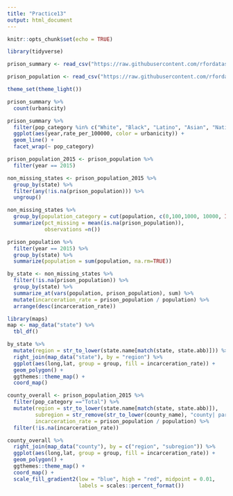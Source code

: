 ```yaml
---
title: "Practice13"
output: html_document
---
```


```r
knitr::opts_chunk$set(echo = TRUE)
```

```r
library(tidyverse)
```

```r
prison_summary <- read_csv("https://raw.githubusercontent.com/rfordatascience/tidytuesday/master/data/2019/2019-01-22/prison_summary.csv")

prison_population <- read_csv("https://raw.githubusercontent.com/rfordatascience/tidytuesday/master/data/2019/2019-01-22/prison_population.csv")

theme_set(theme_light())
```

```r
prison_summary %>%
  count(urbanicity)
```

```r
prison_summary %>%
  filter(pop_category %in% c("White", "Black", "Latino", "Asian", "Native American")) %>%
  ggplot(aes(year,rate_per_100000, color = urbanicity)) +
  geom_line() +
  facet_wrap(~ pop_category)
``` 

```r
prison_population_2015 <- prison_population %>%
  filter(year == 2015)

non_missing_states <- prison_population_2015 %>%
  group_by(state) %>%
  filter(any(!is.na(prison_population))) %>%
  ungroup() 

non_missing_states %>%
  group_by(population_category = cut(population, c(0,100,1000, 10000, Inf))) %>%
  summarize(pct_missing = mean(is.na(prison_population)),
            observations =n())

prison_population %>%
  filter(year == 2015) %>%
  group_by(state) %>%
  summarize(population = sum(population, na.rm=TRUE))

```

```r
by_state <- non_missing_states %>%
  filter(!is.na(prison_population)) %>%
  group_by(state) %>%
  summarize_at(vars(population, prison_population), sum) %>%
  mutate(incarceration_rate = prison_population / population) %>%
  arrange(desc(incarceration_rate))
```

```r
library(maps)
map <- map_data("state") %>%
  tbl_df()
```

```r
by_state %>%
  mutate(region = str_to_lower(state.name[match(state, state.abb)])) %>%
  right_join(map_data("state"), by = "region") %>%
  ggplot(aes(long,lat, group = group, fill = incarceration_rate)) +
  geom_polygon() +
  ggthemes::theme_map() +
  coord_map()
```

```r

county_overall <- prison_population_2015 %>%
  filter(pop_category =="Total") %>%
  mutate(region = str_to_lower(state.name[match(state, state.abb)]),
         subregion = str_remove(str_to_lower(county_name), "county| parish| city"),
         incarceration_rate = prison_population / population) %>%
  filter(!is.na(incarceration_rate))

county_overall %>%
  right_join(map_data("county"), by = c("region", "subregion")) %>%
  ggplot(aes(long,lat, group = group, fill = incarceration_rate)) +
  geom_polygon() +
  ggthemes::theme_map() +
  coord_map() +
  scale_fill_gradient2(low = "blue", high = "red", midpoint = 0.01,
                       labels = scales::percent_format())
```

